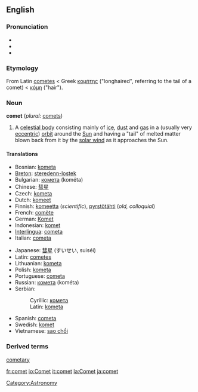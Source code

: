 ==English==
===Pronunciation===
*{{AHD|kŏm'ət}}
*{{IPA|/ˈkɒmət/}}
*{{SAMPA|/"kQm@t/}}

=== Etymology ===
From Latin [[cometes]] < Greek [[κομήτης]] ("longhaired", referring to the tail of a comet) < [[κόμη]] ("hair").

===Noun===
'''comet''' (''plural:'' [[comets]])

#A [[celestial body]] consisting mainly of [[ice]], [[dust]] and [[gas]] in a (usually very [[eccentric]]) [[orbit]] around the [[Sun]] and having a "tail" of melted matter blown back from it by the [[solar wind]] as it approaches the Sun.

====Translations====
{{top}}
*Bosnian: [[kometa#Bosnian|kometa]] {{f}}
*[[Breton]]: [[steredenn-lostek]] {{f}}
*Bulgarian: [[комета]] (kométa) {{f}}
*Chinese: [[彗星]]
*Czech: [[kometa]] {{f}}
*Dutch: [[komeet]] {{m}}
*Finnish: [[komeetta]] (''scientific''), [[pyrstötähti]] (''old, colloquial'')
*French: [[comète]] {{f}}
*German: [[Komet]] {{m}}
*Indonesian: [[komet]]
*[[Interlingua]]: [[cometa]]
*Italian: [[cometa]] {{f}}
{{mid}}
*Japanese: [[彗星]] (すいせい, suiséi)
*Latin: [[cometes]] {{m}}
*Lithuanian: [[kometa]] {{f}}
*Polish: [[kometa]] {{f}}
*Portuguese: [[cometa]] {{m}}
*Russian: [[комета]] (kométa) {{f}}
*Serbian:
*:Cyrillic: [[комета#Serbian|комета]] {{f}}
*:Latin: [[kometa#Serbian|kometa]] {{f}}
*Spanish: [[cometa]] {{m}}
*Swedish: [[komet]] {{c}}
*Vietnamese: [[sao chổi]]
{{bottom}}

===Derived terms===
[[cometary]]

[[Category:Astronomy]]
[[fr:comet]]
[[io:Comet]]
[[it:comet]]
[[la:Comet]]
[[ja:comet]]
